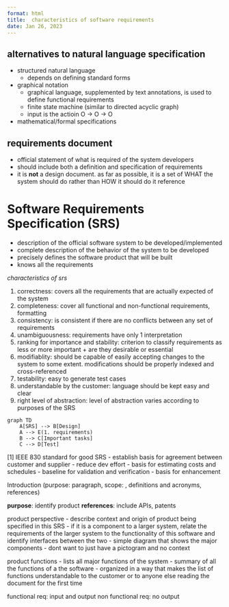 ```yaml
---
format: html
title:  characteristics of software requirements
date: Jan 26, 2023
---
```


## alternatives to natural language specification

- structured natural language
    - depends on defining standard forms
- graphical notation
    - graphical language, supplemented by text annotations, is used to define functional requirements
    - finite state machine (similar to directed acyclic graph)
    - input is the actioin
        O -> O -> O 
- mathematical/formal specifications

## requirements document
- official statement of what is required of the system developers
- should include both a definition and specification of requirements
- it is **not** a design document. as far as possible, it is a set of WHAT the system should do rather than HOW it should do it
    reference

# Software Requirements Specification (SRS)

- description of the official software system to be developed/implemented
- complete description of the behavior of the system to be developed
- precisely defines the software product that will be built
- knows all the requirements

_characteristics of srs_

1. correctness: covers all the requirements that are actually expected of the system
2. completeness: cover all functional and non-functional requirements, formatting
3. consistency: is consistent if there are no conflicts between any set of requirements
4. unambiguousness: requirements have only 1 interpretation
5. ranking for importance and stability: criterion to classify requirements as less or more important + are they desirable or essential
6. modifiablity: should be capable of easily accepting changes to the system to some extent. modifications should be properly indexed and cross-referenced
7. testability: easy to generate test cases
8. understandable by the customer: language should be kept easy and clear
9. right level of abstraction: level of abstraction varies according to purposes of the SRS

```mermaid
graph TD
    A[SRS] --> B[Design]
    A --> E(1. requirements)
    B --> C[Important tasks]
    C --> D[Test]
```

[1] IEEE 830 standard for good SRS
- establish basis for agreement between customer and supplier
- reduce dev effort
- basis for estimating costs and schedules
- baseline for validation and verification
- basis for enhancement

Introduction (purpose: paragraph, scope: , definitions and acronyms, references)

**purpose**: identify product
**references**: include APIs, patents

product perspective
    - describe context and origin of product being specified in this SRS
    - if it is a component to a larger system, relate the requirements of the larger system to the functionality of this software and identify interfaces between the two
    - simple diagram that shows the major components
    - dont want to just have a pictogram and no context

product functions
    - lists all major functions of the system
    - summary of all the functions of a the software
    - organized in a way that makes the list of functions understandable to the customer or to anyone else reading the document for the first time


functional req: input and output
non functional req: no output